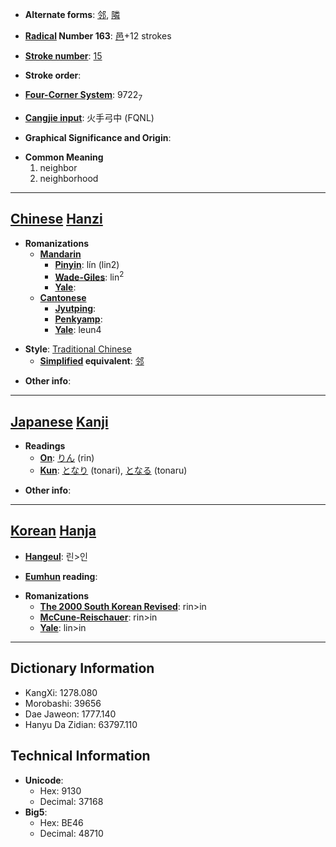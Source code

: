 * '''Alternate forms''': [[邻]], [[隣]]

* '''[[Wiktionary:Chinese radical index| Radical]] Number 163''': [[Wiktionary:Chinese radical index 邑|邑]]+12 strokes

* '''[[Wiktionary:Chinese total strokes index|Stroke number]]''': [[Wiktionary:Chinese total strokes index 15|15]]

* '''Stroke order''': 

* '''[[Wiktionary:Chinese four corner index|Four-Corner System]]''': 9722<sub>7</sub>

* '''[[Wiktionary:Chinese Cangjie index|Cangjie input]]''': 火手弓中 (FQNL)

* '''Graphical Significance and Origin''': 

* '''Common Meaning'''
*#neighbor
*# neighborhood


----

== [[Chinese]] [[Hanzi]] ==

* '''Romanizations'''
** '''[[Mandarin]]'''
*** '''[[Pinyin]]''': lín (lin2)
*** '''[[Wade-Giles]]''': lin<sup>2</sup>
*** '''[[Yale]]''': 
** '''[[Cantonese]]'''
*** '''[[Jyutping]]''':
*** '''[[Penkyamp]]''': 
*** '''[[Yale]]''': leun4

* '''Style''': [[Traditional Chinese]] 
** '''[[Simplified Chinese|Simplified]] equivalent''': [[邻]]

* '''Other info''': 

----

== [[Japanese]] [[Kanji]] ==

* '''Readings'''
** '''[[On]]''': [[りん]] (rin)
** '''[[Kun]]''': [[となり]] (tonari), [[となる]] (tonaru)

* '''Other info''':  

----

== [[Korean]] [[Hanja]] ==

* '''[[Hangeul]]''': 린>인

* '''[[Eumhun]] reading''': 

* '''Romanizations'''
** '''[[The 2000 South Korean Revised Romanization|The 2000 South Korean Revised]]''': rin>in
** '''[[McCune-Reischauer]]''': rin>in
** '''[[Yale]]''': lin>in

----

== Dictionary Information ==

* KangXi: 1278.080
* Morobashi: 39656
* Dae Jaweon: 1777.140
* Hanyu Da Zidian: 63797.110

== Technical Information ==

* '''Unicode''':
** Hex: 9130
** Decimal: 37168
* '''Big5''':
** Hex: BE46
** Decimal: 48710